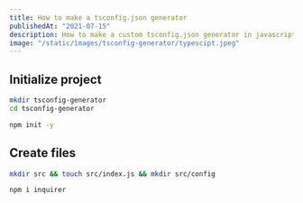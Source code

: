 ```yaml
---
title: How to make a tsconfig.json generator
publishedAt: "2021-07-15"
description: How to make a custom tsconfig.json generator in javascript (Node.js)
image: "/static/images/tsconfig-generator/typescipt.jpeg"
---
```


## Initialize project

```bash
mkdir tsconfig-generator
cd tsconfig-generator

npm init -y
```

## Create files

```bash
mkdir src && touch src/index.js && mkdir src/config
```

```bash
npm i inquirer
```
